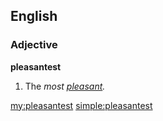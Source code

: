 ==English==

===Adjective===
'''pleasantest'''

# {{en-superlative of|pleasant}}  The ''most [[pleasant]].''

[[my:pleasantest]]
[[simple:pleasantest]]